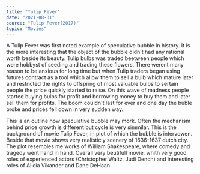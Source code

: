 ---
title: "Tulip Fever"
date: "2021-08-31"
source: "Tulip Fever(2017)"
topic: "Movies"
---

A Tulip Fever was first noted example of speculative bubble
in history. It is the more interesting that the object of the
bubble didn't had any rational worth beside its beauty. Tulip bulbs
was traded beetween people which were hobbyst of seeding and trading 
these flowers. There werent many reason to be anxious for long time
but when Tulip traders began using futures contract as a tool
which allow them to sell a bulb which mature later and restricted
the rights to offspring of most valuable bulbs to sertain people
the price quickly started to raise. On this wave of madness people started
buying bulbs for profit and borrowing money to buy them and later
sell them for profits. The boom couldn't last for ever and one day
the buble broke and prices fell down in very sudden way.

This is an outline how speculative bubble may mork. Often the 
mechanism behind price growth is different but cycle is very 
simmilar. This is the background of movie Tulip Fever, in plot of which
the bubble is intervowen. Beside that movie shows very realisticly
scenery of 1636-1637 dutch city. The plot resembles me works
of William Shakespeare, where comedy and tragedy went hand in hand.
Overall very beutifull movie, whith very good roles of experienced 
actors (Christopher Waltz, Judi Dench) and interesting roles of 
Alicia Vikander and Dane DeHaan.



